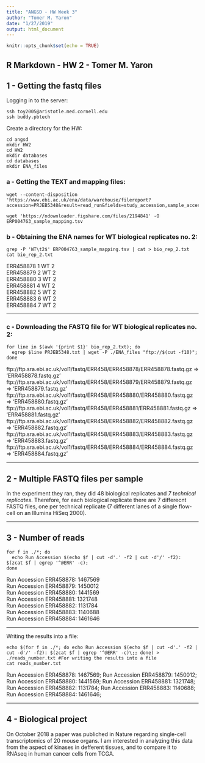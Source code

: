 ```yaml
---
title: "ANGSD - HW Week 3"
author: "Tomer M. Yaron"
date: "1/27/2019"
output: html_document
---
```


```r
knitr::opts_chunk$set(echo = TRUE)
```

## R Markdown - HW 2 - Tomer M. Yaron

## 1 - Getting the fastq files

Logging in to the server:

```cars
ssh toy2005@aristotle.med.cornell.edu
ssh buddy.pbtech
```

Create a directory for the HW:

```cars
cd angsd
mkdir HW2
cd HW2
mkdir databases
cd databases
mkdir ENA_files
```

### a - Getting the TEXT and mapping files:

```cars
wget --content-disposition 'https://www.ebi.ac.uk/ena/data/warehouse/filereport?accession=PRJEB5348&result=read_run&fields=study_accession,sample_accession,secondary_sample_accession,experiment_accession,run_accession,tax_id,scientific_name,instrument_model,library_layout,fastq_ftp,fastq_galaxy,submitted_ftp,submitted_galaxy,sra_ftp,sra_galaxy,cram_index_ftp,cram_index_galaxy&download=txt'

wget 'https://ndownloader.figshare.com/files/2194841' -O ERP004763_sample_mapping.tsv
```

### b - Obtaining the ENA names for WT biological replicates no. 2:

```cars
grep -P 'WT\t2$' ERP004763_sample_mapping.tsv | cat > bio_rep_2.txt
cat bio_rep_2.txt
```

ERR458878	1	WT	2  
ERR458879	2	WT	2  
ERR458880	3	WT	2  
ERR458881	4	WT	2  
ERR458882	5	WT	2  
ERR458883	6	WT	2  
ERR458884	7	WT	2  

______________________________________________________________________

### c - Downloading the FASTQ file for WT biological replicates no. 2:

```cars
for line in $(awk '{print $1}' bio_rep_2.txt); do
  egrep $line PRJEB5348.txt | wget -P ./ENA_files "ftp://$(cut -f10)";
done
```

ftp://ftp.sra.ebi.ac.uk/vol1/fastq/ERR458/ERR458878/ERR458878.fastq.gz
           => ‘ERR458878.fastq.gz’  
ftp://ftp.sra.ebi.ac.uk/vol1/fastq/ERR458/ERR458879/ERR458879.fastq.gz
           => ‘ERR458879.fastq.gz’  
ftp://ftp.sra.ebi.ac.uk/vol1/fastq/ERR458/ERR458880/ERR458880.fastq.gz
           => ‘ERR458880.fastq.gz’  
ftp://ftp.sra.ebi.ac.uk/vol1/fastq/ERR458/ERR458881/ERR458881.fastq.gz
           => ‘ERR458881.fastq.gz’  
ftp://ftp.sra.ebi.ac.uk/vol1/fastq/ERR458/ERR458882/ERR458882.fastq.gz
           => ‘ERR458882.fastq.gz’  
ftp://ftp.sra.ebi.ac.uk/vol1/fastq/ERR458/ERR458883/ERR458883.fastq.gz
           => ‘ERR458883.fastq.gz’  
ftp://ftp.sra.ebi.ac.uk/vol1/fastq/ERR458/ERR458884/ERR458884.fastq.gz
           => ‘ERR458884.fastq.gz’  

______________________________________________________________________

## 2 - Multiple FASTQ files per sample

In the experiment they ran, they did 48 biological replicates and *7 technical replicates*. Therefore, for each biological replicate there are 7 differecnt FASTQ files, one per technical replicate (7 different lanes of a single flow-cell on an Illumina HiSeq 2000).

_____________________________________________________________________

## 3 - Number of reads

```cars
for f in ./*; do
  echo Run Accession $(echo $f | cut -d'.' -f2 | cut -d'/' -f2): $(zcat $f | egrep '^@ERR' -c);
done

```

Run Accession ERR458878: 1467569  
Run Accession ERR458879: 1450012  
Run Accession ERR458880: 1441569  
Run Accession ERR458881: 1321748  
Run Accession ERR458882: 1131784  
Run Accession ERR458883: 1140688  
Run Accession ERR458884: 1461646  

_____________________________________________________________________

Writing the results into a file:

```cars

echo $(for f in ./*; do echo Run Accession $(echo $f | cut -d'.' -f2 | cut -d'/' -f2): $(zcat $f | egrep '^@ERR' -c)\;; done) > ./reads_number.txt #For writing the results into a file
cat reads_number.txt

```

Run Accession ERR458878: 1467569; Run Accession ERR458879: 1450012; Run Accession ERR458880: 1441569; Run Accession ERR458881: 1321748; Run Accession ERR458882: 1131784; Run Accession ERR458883: 1140688; Run Accession ERR458884: 1461646;

_____________________________________________________________________

## 4 - Biological project

On October 2018 a paper was publiched in Nature regarding single-cell transcriptomics of 20 mouse organs. I am interested in analyzing this data from the aspect of kinases in defferent tissues, and to compare it to RNAseq in human cancer cells from TCGA.













